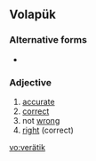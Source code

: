 ==Volapük==

===Alternative forms===
* {{l|vo|veraytik}}

===Adjective===
{{infl|vo|adjective}}

# [[accurate]]
# [[correct]]
# not [[wrong]] 
# [[right]] (correct)

[[vo:verätik]]